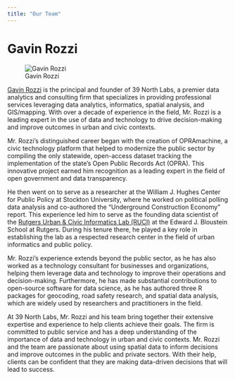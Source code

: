 ```yaml
---
title: "Our Team"
---
```


# Gavin Rozzi

![Gavin Rozzi](GR.jpg)

[Gavin Rozzi](https://www.gavinrozzi.com/) is the principal and founder of 39 North Labs, a premier data analytics and consulting firm that specializes in providing professional services leveraging data analytics, informatics, spatial analysis, and GIS/mapping. With over a decade of experience in the field, Mr. Rozzi is a leading expert in the use of data and technology to drive decision-making and improve outcomes in urban and civic contexts.

Mr. Rozzi's distinguished career began with the creation of OPRAmachine, a civic technology platform that helped to modernize the public sector by compiling the only statewide, open-access dataset tracking the implementation of the state's Open Public Records Act (OPRA). This innovative project earned him recognition as a leading expert in the field of open government and data transparency.

He then went on to serve as a researcher at the William J. Hughes Center for Public Policy at Stockton University, where he worked on political polling data analysis and co-authored the "Underground Construction Economy" report. This experience led him to serve as the founding data scientist of the [Rutgers Urban & Civic Informatics Lab (RUCI)](https://rucilab.rutgers.edu/gavin-rozzi/) at the Edward J. Bloustein School at Rutgers. During his tenure there, he played a key role in establishing the lab as a respected research center in the field of urban informatics and public policy.

Mr. Rozzi's experience extends beyond the public sector, as he has also worked as a technology consultant for businesses and organizations, helping them leverage data and technology to improve their operations and decision-making. Furthermore, he has made substantial contributions to open-source software for data science, as he has authored three R packages for geocoding, road safety research, and spatial data analysis, which are widely used by researchers and practitioners in the field.

At 39 North Labs, Mr. Rozzi and his team bring together their extensive expertise and experience to help clients achieve their goals. The firm is committed to public service and has a deep understanding of the importance of data and technology in urban and civic contexts. Mr. Rozzi and the team are passionate about using spatial data to inform decisions and improve outcomes in the public and private sectors. With their help, clients can be confident that they are making data-driven decisions that will lead to success.